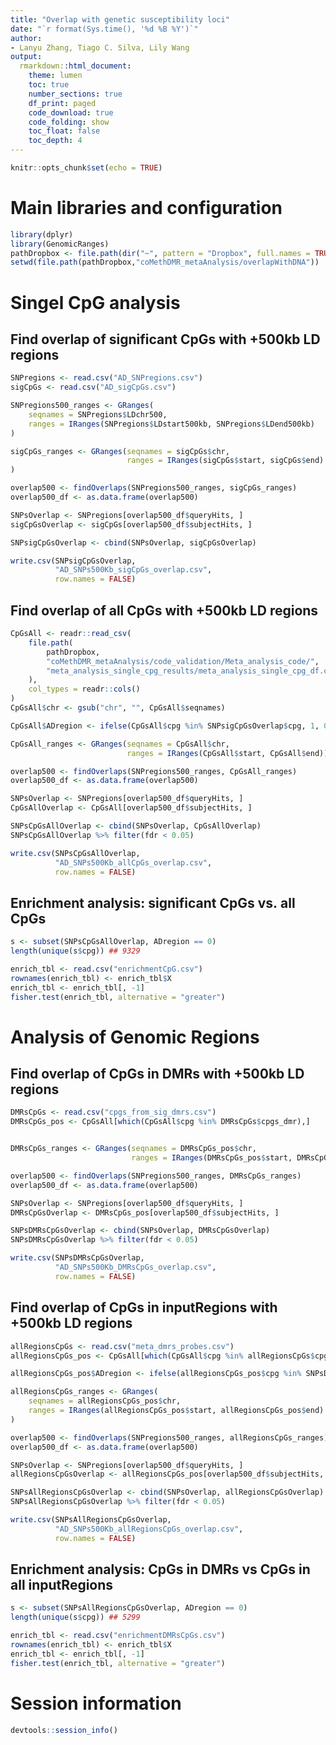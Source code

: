 ```yaml
---
title: "Overlap with genetic susceptibility loci"
date: "`r format(Sys.time(), '%d %B %Y')`"
author:
- Lanyu Zhang, Tiago C. Silva, Lily Wang
output:
  rmarkdown::html_document:
    theme: lumen
    toc: true
    number_sections: true
    df_print: paged
    code_download: true
    code_folding: show
    toc_float: false
    toc_depth: 4
---
```


```r
knitr::opts_chunk$set(echo = TRUE)
```



# Main libraries and configuration

```R
library(dplyr)
library(GenomicRanges)
pathDropbox <- file.path(dir("~", pattern = "Dropbox", full.names = TRUE))
setwd(file.path(pathDropbox,"coMethDMR_metaAnalysis/overlapWithDNA"))
```

# Singel CpG analysis

## Find overlap of significant CpGs with +500kb LD regions

```R
SNPregions <- read.csv("AD_SNPregions.csv")
sigCpGs <- read.csv("AD_sigCpGs.csv")

SNPregions500_ranges <- GRanges(
    seqnames = SNPregions$LDchr500,
    ranges = IRanges(SNPregions$LDstart500kb, SNPregions$LDend500kb)
)

sigCpGs_ranges <- GRanges(seqnames = sigCpGs$chr,
                          ranges = IRanges(sigCpGs$start, sigCpGs$end)
)

overlap500 <- findOverlaps(SNPregions500_ranges, sigCpGs_ranges)
overlap500_df <- as.data.frame(overlap500)

SNPsOverlap <- SNPregions[overlap500_df$queryHits, ]
sigCpGsOverlap <- sigCpGs[overlap500_df$subjectHits, ]

SNPsigCpGsOverlap <- cbind(SNPsOverlap, sigCpGsOverlap)
```

```R
write.csv(SNPsigCpGsOverlap,
          "AD_SNPs500Kb_sigCpGs_overlap.csv",
          row.names = FALSE)
```

## Find overlap of all CpGs with +500kb LD regions
```R
CpGsAll <- readr::read_csv(
    file.path(
        pathDropbox,
        "coMethDMR_metaAnalysis/code_validation/Meta_analysis_code/",
        "meta_analysis_single_cpg_results/meta_analysis_single_cpg_df.csv"
    ),
    col_types = readr::cols()
)
CpGsAll$chr <- gsub("chr", "", CpGsAll$seqnames)

CpGsAll$ADregion <- ifelse(CpGsAll$cpg %in% SNPsigCpGsOverlap$cpg, 1, 0)

CpGsAll_ranges <- GRanges(seqnames = CpGsAll$chr,
                          ranges = IRanges(CpGsAll$start, CpGsAll$end))

overlap500 <- findOverlaps(SNPregions500_ranges, CpGsAll_ranges)
overlap500_df <- as.data.frame(overlap500)

SNPsOverlap <- SNPregions[overlap500_df$queryHits, ]
CpGsAllOverlap <- CpGsAll[overlap500_df$subjectHits, ]

SNPsCpGsAllOverlap <- cbind(SNPsOverlap, CpGsAllOverlap)
SNPsCpGsAllOverlap %>% filter(fdr < 0.05)
```

```R
write.csv(SNPsCpGsAllOverlap,
          "AD_SNPs500Kb_allCpGs_overlap.csv",
          row.names = FALSE)
```

## Enrichment analysis: significant CpGs vs. all CpGs
```R
s <- subset(SNPsCpGsAllOverlap, ADregion == 0)
length(unique(s$cpg)) ## 9329

enrich_tbl <- read.csv("enrichmentCpG.csv")
rownames(enrich_tbl) <- enrich_tbl$X
enrich_tbl <- enrich_tbl[, -1]
fisher.test(enrich_tbl, alternative = "greater")
```

# Analysis of Genomic Regions
## Find overlap of CpGs in DMRs with +500kb LD regions
```R
DMRsCpGs <- read.csv("cpgs_from_sig_dmrs.csv")
DMRsCpGs_pos <- CpGsAll[which(CpGsAll$cpg %in% DMRsCpGs$cpgs_dmr),]


DMRsCpGs_ranges <- GRanges(seqnames = DMRsCpGs_pos$chr,
                           ranges = IRanges(DMRsCpGs_pos$start, DMRsCpGs_pos$end))

overlap500 <- findOverlaps(SNPregions500_ranges, DMRsCpGs_ranges)
overlap500_df <- as.data.frame(overlap500)

SNPsOverlap <- SNPregions[overlap500_df$queryHits, ]
DMRsCpGsOverlap <- DMRsCpGs_pos[overlap500_df$subjectHits, ]

SNPsDMRsCpGsOverlap <- cbind(SNPsOverlap, DMRsCpGsOverlap)
SNPsDMRsCpGsOverlap %>% filter(fdr < 0.05)
```

```R
write.csv(SNPsDMRsCpGsOverlap,
          "AD_SNPs500Kb_DMRsCpGs_overlap.csv",
          row.names = FALSE)
```

## Find overlap of CpGs in inputRegions with +500kb LD regions
```R
allRegionsCpGs <- read.csv("meta_dmrs_probes.csv")
allRegionsCpGs_pos <- CpGsAll[which(CpGsAll$cpg %in% allRegionsCpGs$cpg),]

allRegionsCpGs_pos$ADregion <- ifelse(allRegionsCpGs_pos$cpg %in% SNPsDMRsCpGsOverlap$cpg, 1, 0)

allRegionsCpGs_ranges <- GRanges(
    seqnames = allRegionsCpGs_pos$chr,
    ranges = IRanges(allRegionsCpGs_pos$start, allRegionsCpGs_pos$end)
)

overlap500 <- findOverlaps(SNPregions500_ranges, allRegionsCpGs_ranges)
overlap500_df <- as.data.frame(overlap500)

SNPsOverlap <- SNPregions[overlap500_df$queryHits, ]
allRegionsCpGsOverlap <- allRegionsCpGs_pos[overlap500_df$subjectHits, ]

SNPsAllRegionsCpGsOverlap <- cbind(SNPsOverlap, allRegionsCpGsOverlap)
SNPsAllRegionsCpGsOverlap %>% filter(fdr < 0.05)
```

```R
write.csv(SNPsAllRegionsCpGsOverlap,
          "AD_SNPs500Kb_allRegionsCpGs_overlap.csv",
          row.names = FALSE)
```

## Enrichment analysis: CpGs in DMRs vs CpGs in all inputRegions
```R
s <- subset(SNPsAllRegionsCpGsOverlap, ADregion == 0)
length(unique(s$cpg)) ## 5299

enrich_tbl <- read.csv("enrichmentDMRsCpGs.csv")
rownames(enrich_tbl) <- enrich_tbl$X
enrich_tbl <- enrich_tbl[, -1]
fisher.test(enrich_tbl, alternative = "greater")
```

# Session information
```R
devtools::session_info()
```
